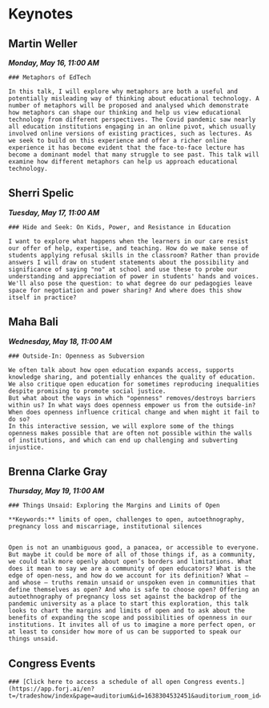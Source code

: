 # Keynotes {-}



## Martin Weller {-}

***Monday, May 16, 11:00 AM***

```block
### Metaphors of EdTech

In this talk, I will explore why metaphors are both a useful and potentially misleading way of thinking about educational technology. A number of metaphors will be proposed and analysed which demonstrate how metaphors can shape our thinking and help us view educational technology from different perspectives. The Covid pandemic saw nearly all education institutions engaging in an online pivot, which usually involved online versions of existing practices, such as lectures. As we seek to build on this experience and offer a richer online experience it has become evident that the face-to-face lecture has become a dominant model that many struggle to see past. This talk will examine how different metaphors can help us approach educational technology.  

```

## Sherri Spelic {-}

***Tuesday, May 17, 11:00 AM***

```block
### Hide and Seek: On Kids, Power, and Resistance in Education

I want to explore what happens when the learners in our care resist our offer of help, expertise, and teaching. How do we make sense of students applying refusal skills in the classroom? Rather than provide answers I will draw on student statements about the possibility and significance of saying "no" at school and use these to probe our understanding and appreciation of power in students' hands and voices. We'll also pose the question: to what degree do our pedagogies leave space for negotiation and power sharing? And where does this show itself in practice?
```

## Maha Bali {-}

***Wednesday, May 18, 11:00 AM***

```block
### Outside-In: Openness as Subversion

We often talk about how open education expands access, supports knowledge sharing, and potentially enhances the quality of education. We also critique open education for sometimes reproducing inequalities despite promising to promote social justice.  
But what about the ways in which "openness" removes/destroys barriers within us? In what ways does openness empower us from the outside-in? When does openness influence critical change and when might it fail to do so?  
In this interactive session, we will explore some of the things openness makes possible that are often not possible within the walls of institutions, and which can end up challenging and subverting injustice.

```

## Brenna Clarke Gray {-}

***Thursday, May 19, 11:00 AM***

```block
### Things Unsaid: Exploring the Margins and Limits of Open

**Keywords:** limits of open, challenges to open, autoethnography, pregnancy loss and miscarriage, institutional silences


Open is not an unambiguous good, a panacea, or accessible to everyone. But maybe it could be more of all of those things if, as a community, we could talk more openly about open’s borders and limitations. What does it mean to say we are a community of open educators? What is the edge of open-ness, and how do we account for its definition? What — and whose — truths remain unsaid or unspoken even in communities that define themselves as open? And who is safe to choose open? Offering an autoethnography of pregnancy loss set against the backdrop of the pandemic university as a place to start this exploration, this talk looks to chart the margins and limits of open and to ask about the benefits of expanding the scope and possibilities of openness in our institutions. It invites all of us to imagine a more perfect open, or at least to consider how more of us can be supported to speak our things unsaid.
```

## Congress Events {-}

```block

### [Click here to access a schedule of all open Congress events.](https://app.forj.ai/en?t=/tradeshow/index&page=auditorium&id=1638304532451&auditorium_room_id=1647886187226)

```